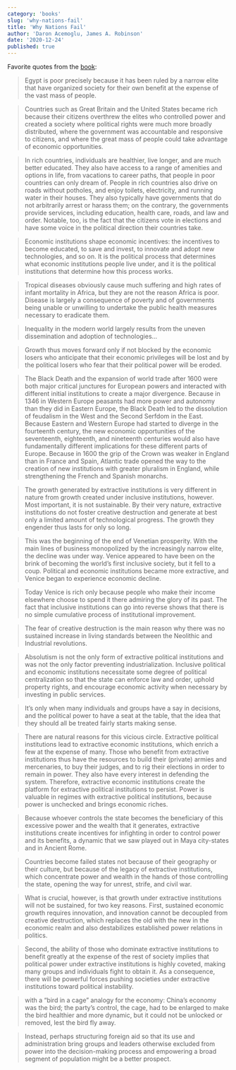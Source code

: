 ```yaml
---
category: 'books'
slug: 'why-nations-fail'
title: 'Why Nations Fail'
author: 'Daron Acemoglu, James A. Robinson'
date: '2020-12-24'
published: true
---
```


Favorite quotes from the [book](https://amzn.eu/6qaPR4b):

> Egypt is poor precisely because it has been ruled by a narrow elite that have organized society for their own benefit at the expense of the vast mass of people.

> Countries such as Great Britain and the United States became rich because their citizens overthrew the elites who controlled power and created a society where political rights were much more broadly distributed, where the government was accountable and responsive to citizens, and where the great mass of people could take advantage of economic opportunities.

> In rich countries, individuals are healthier, live longer, and are much better educated. They also have access to a range of amenities and options in life, from vacations to career paths, that people in poor countries can only dream of. People in rich countries also drive on roads without potholes, and enjoy toilets, electricity, and running water in their houses. They also typically have governments that do not arbitrarily arrest or harass them; on the contrary, the governments provide services, including education, health care, roads, and law and order. Notable, too, is the fact that the citizens vote in elections and have some voice in the political direction their countries take.

> Economic institutions shape economic incentives: the incentives to become educated, to save and invest, to innovate and adopt new technologies, and so on. It is the political process that determines what economic institutions people live under, and it is the political institutions that determine how this process works.

> Tropical diseases obviously cause much suffering and high rates of infant mortality in Africa, but they are not the reason Africa is poor. Disease is largely a consequence of poverty and of governments being unable or unwilling to undertake the public health measures necessary to eradicate them.

> Inequality in the modern world largely results from the uneven dissemination and adoption of technologies...

> Growth thus moves forward only if not blocked by the economic losers who anticipate that their economic privileges will be lost and by the political losers who fear that their political power will be eroded.

> The Black Death and the expansion of world trade after 1600 were both major critical junctures for European powers and interacted with different initial institutions to create a major divergence. Because in 1346 in Western Europe peasants had more power and autonomy than they did in Eastern Europe, the Black Death led to the dissolution of feudalism in the West and the Second Serfdom in the East. Because Eastern and Western Europe had started to diverge in the fourteenth century, the new economic opportunities of the seventeenth, eighteenth, and nineteenth centuries would also have fundamentally different implications for these different parts of Europe. Because in 1600 the grip of the Crown was weaker in England than in France and Spain, Atlantic trade opened the way to the creation of new institutions with greater pluralism in England, while strengthening the French and Spanish monarchs.

> The growth generated by extractive institutions is very different in nature from growth created under inclusive institutions, however. Most important, it is not sustainable. By their very nature, extractive institutions do not foster creative destruction and generate at best only a limited amount of technological progress. The growth they engender thus lasts for only so long.

> This was the beginning of the end of Venetian prosperity. With the main lines of business monopolized by the increasingly narrow elite, the decline was under way. Venice appeared to have been on the brink of becoming the world’s first inclusive society, but it fell to a coup. Political and economic institutions became more extractive, and Venice began to experience economic decline.

> Today Venice is rich only because people who make their income elsewhere choose to spend it there admiring the glory of its past. The fact that inclusive institutions can go into reverse shows that there is no simple cumulative process of institutional improvement.

> The fear of creative destruction is the main reason why there was no sustained increase in living standards between the Neolithic and Industrial revolutions.

> Absolutism is not the only form of extractive political institutions and was not the only factor preventing industrialization. Inclusive political and economic institutions necessitate some degree of political centralization so that the state can enforce law and order, uphold property rights, and encourage economic activity when necessary by investing in public services.

> It’s only when many individuals and groups have a say in decisions, and the political power to have a seat at the table, that the idea that they should all be treated fairly starts making sense.

> There are natural reasons for this vicious circle. Extractive political institutions lead to extractive economic institutions, which enrich a few at the expense of many. Those who benefit from extractive institutions thus have the resources to build their (private) armies and mercenaries, to buy their judges, and to rig their elections in order to remain in power. They also have every interest in defending the system. Therefore, extractive economic institutions create the platform for extractive political institutions to persist. Power is valuable in regimes with extractive political institutions, because power is unchecked and brings economic riches.

> Because whoever controls the state becomes the beneficiary of this excessive power and the wealth that it generates, extractive institutions create incentives for infighting in order to control power and its benefits, a dynamic that we saw played out in Maya city-states and in Ancient Rome.

> Countries become failed states not because of their geography or their culture, but because of the legacy of extractive institutions, which concentrate power and wealth in the hands of those controlling the state, opening the way for unrest, strife, and civil war.

> What is crucial, however, is that growth under extractive institutions will not be sustained, for two key reasons. First, sustained economic growth requires innovation, and innovation cannot be decoupled from creative destruction, which replaces the old with the new in the economic realm and also destabilizes established power relations in politics.

> Second, the ability of those who dominate extractive institutions to benefit greatly at the expense of the rest of society implies that political power under extractive institutions is highly coveted, making many groups and individuals fight to obtain it. As a consequence, there will be powerful forces pushing societies under extractive institutions toward political instability.

> with a “bird in a cage” analogy for the economy: China’s economy was the bird; the party’s control, the cage, had to be enlarged to make the bird healthier and more dynamic, but it could not be unlocked or removed, lest the bird fly away.

> Instead, perhaps structuring foreign aid so that its use and administration bring groups and leaders otherwise excluded from power into the decision-making process and empowering a broad segment of population might be a better prospect.
